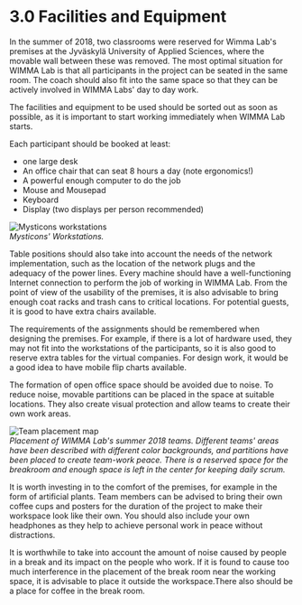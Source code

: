 # 3.0 Facilities and Equipment
In the summer of 2018, two classrooms were reserved for Wimma Lab's premises at the Jyväskylä University of Applied Sciences, where the movable wall between these was removed. The most optimal situation for WIMMA Lab is that all participants in the project can be seated in the same room. The coach should also fit into the same space so that they can be actively involved in WIMMA Labs' day to day work.

The facilities and equipment to be used should be sorted out as soon as possible, as it is important to start working immediately when WIMMA Lab starts.

Each participant should be booked at least:
* one large desk
* An office chair that can seat 8 hours a day (note ergonomics!)
* A powerful enough computer to do the job
* Mouse and Mousepad
* Keyboard
* Display (two displays per person recommended)

![Mysticons workstations](/assets/Black-Book-Images/image009.jpg)  
*Mysticons' Workstations.*

Table positions should also take into account the needs of the network implementation, such as the location of the network plugs and the adequacy of the power lines. Every machine should have a well-functioning Internet connection to perform the job of working in WIMMA Lab. From the point of view of the usability of the premises, it is also advisable to bring enough coat racks and trash cans to critical locations. For potential guests, it is good to have extra chairs available.

The requirements of the assignments should be remembered when designing the premises. For example, if there is a lot of hardware used, they may not fit into the workstations of the participants, so it is also good to reserve extra tables for the virtual companies. For design work, it would be a good idea to have mobile flip charts available.

The formation of open office space should be avoided due to noise. To reduce noise, movable partitions can be placed in the space at suitable locations. They also create visual protection and allow teams to create their own work areas.

![Team placement map](/assets/Black-Book-Images/image010.png)  
*Placement of WIMMA Lab's summer 2018 teams. Different teams' areas have been described with different color backgrounds, and partitions have been placed to create team-work peace. There is a reserved space for the breakroom and enough space is left in the center for keeping daily scrum.*

It is worth investing in to the comfort of the premises, for example in the form of artificial plants. Team members can be advised to bring their own coffee cups and posters for the duration of the project to make their workspace look like their own. You should also include your own headphones as they help to achieve personal work in peace without distractions.

It is worthwhile to take into account the amount of noise caused by people in a break and its impact on the people who work. If it is found to cause too much interference in the placement of the break room near the working space, it is advisable to place it outside the workspace.There also should be a place for coffee in the break room.


